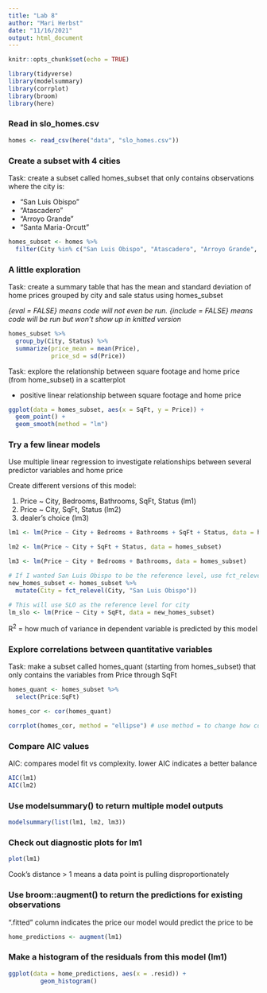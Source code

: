 ```yaml
---
title: "Lab 8"
author: "Mari Herbst"
date: "11/16/2021"
output: html_document
---
```


```r
knitr::opts_chunk$set(echo = TRUE)

library(tidyverse)
library(modelsummary)
library(corrplot)
library(broom)
library(here)
```

### Read in slo_homes.csv

```r
homes <- read_csv(here("data", "slo_homes.csv"))
```

### Create a subset with 4 cities

Task: create a subset called homes_subset that only contains observations where the city is:

- "San Luis Obispo"
- "Atascadero"
- "Arroyo Grande"
- "Santa Maria-Orcutt"

```r
homes_subset <- homes %>%
  filter(City %in% c("San Luis Obispo", "Atascadero", "Arroyo Grande", "Santa Maria-Orcutt"))
```

### A little exploration

Task: create a summary table that has the mean and standard deviation of home prices grouped by city and sale status using homes_subset

*{eval = FALSE} means code will not even be run. {include = FALSE} means code will be run but won't show up in knitted version*

```r
homes_subset %>%
  group_by(City, Status) %>%
  summarize(price_mean = mean(Price),
            price_sd = sd(Price))
```

Task: explore the relationship between square footage and home price (from home_subset) in a scatterplot

- positive linear relationship between square footage and home price

```r
ggplot(data = homes_subset, aes(x = SqFt, y = Price)) +
  geom_point() +
  geom_smooth(method = "lm")
```

### Try a few linear models

Use multiple linear regression to investigate relationships between several predictor variables and home price

Create different versions of this model:

1. Price ~ City, Bedrooms, Bathrooms, SqFt, Status (lm1)
2. Price ~ City, SqFt, Status (lm2)
3. dealer's choice (lm3)

```r
lm1 <- lm(Price ~ City + Bedrooms + Bathrooms + SqFt + Status, data = homes_subset)

lm2 <- lm(Price ~ City + SqFt + Status, data = homes_subset)

lm3 <- lm(Price ~ City + Bedrooms + Bathrooms, data = homes_subset)

# If I wanted San Luis Obispo to be the reference level, use fct_relevel to specify a new reference level
new_homes_subset <- homes_subset %>%
  mutate(City = fct_relevel(City, "San Luis Obispo"))

# This will use SLO as the reference level for city
lm_slo <- lm(Price ~ City + SqFt, data = new_homes_subset)
```

R$^2$ = how much of variance in dependent variable is predicted by this model

### Explore correlations between quantitative variables

Task: make a subset called homes_quant (starting from homes_subset) that only contains the variables from Price through SqFt

```r
homes_quant <- homes_subset %>%
  select(Price:SqFt)

homes_cor <- cor(homes_quant)

corrplot(homes_cor, method = "ellipse") # use method = to change how correlation is visualized
```

### Compare AIC values

AIC: compares model fit vs complexity. lower AIC indicates a better balance

```r
AIC(lm1)
AIC(lm2)
```

### Use modelsummary() to return multiple model outputs

```r
modelsummary(list(lm1, lm2, lm3))
```

### Check out diagnostic plots for lm1

```r
plot(lm1)
```

Cook's distance > 1 means a data point is pulling disproportionately

### Use broom::augment() to return the predictions for existing observations

".fitted" column indicates the price our model would predict the price to be

```r
home_predictions <- augment(lm1)
```

### Make a histogram of the residuals from this model (lm1)

```r
ggplot(data = home_predictions, aes(x = .resid)) +
         geom_histogram()
```

